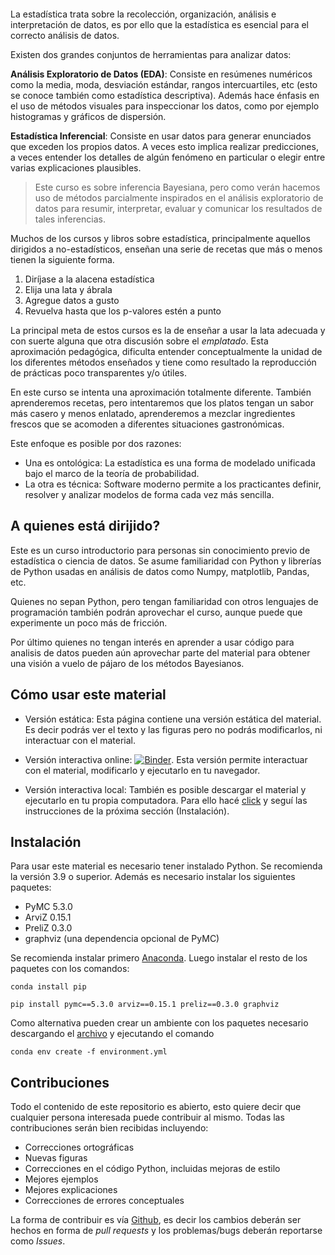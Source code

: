 #  ‎ {.unnumbered .unlisted}

La estadística trata sobre la recolección, organización, análisis e interpretación de datos, es por ello que la estadística es esencial para el correcto análisis de datos. 

Existen dos grandes conjuntos de herramientas para analizar datos:

**Análisis Exploratorio de Datos (EDA)**: Consiste en resúmenes numéricos como la media, moda, desviación estándar, rangos intercuartiles, etc (esto se conoce también como estadística descriptiva). Además hace énfasis en el uso de métodos visuales para inspeccionar los datos, como por ejemplo histogramas y gráficos de dispersión.

**Estadística Inferencial**: Consiste en usar datos para generar enunciados que exceden los propios datos. A veces esto implica realizar predicciones, a veces entender los detalles de algún fenómeno en particular o elegir entre varias explicaciones plausibles.

> Este curso es sobre inferencia Bayesiana, pero como verán hacemos uso de métodos parcialmente inspirados en el análisis exploratorio de datos para resumir, interpretar, evaluar y comunicar los resultados de tales inferencias.

Muchos de los cursos y libros sobre estadística, principalmente aquellos dirigidos a no-estadísticos, enseñan una serie de recetas que más o menos tienen la siguiente forma. 

1. Diríjase a la alacena estadística
2. Elija una lata y ábrala
3. Agregue datos a gusto
4. Revuelva hasta que los p-valores estén a punto

La principal meta de estos cursos es la de enseñar a usar la lata adecuada y con suerte alguna que otra discusión sobre el _emplatado_. Esta aproximación pedagógica, dificulta entender conceptualmente la unidad de los diferentes métodos enseñados y tiene como resultado la reproducción de prácticas poco transparentes y/o útiles. 

En este curso se intenta una aproximación totalmente diferente. También aprenderemos recetas, pero intentaremos que los platos tengan un sabor más casero y menos enlatado, aprenderemos a mezclar ingredientes frescos que se acomoden a diferentes situaciones gastronómicas.

Este enfoque es posible por dos razones:

* Una es ontológica: La estadística es una forma de modelado unificada bajo el marco de la teoría de probabilidad.
* La otra es técnica: Software moderno permite a los practicantes definir, resolver y analizar modelos de forma cada vez más sencilla.

## A quienes está dirijido?

Este es un curso introductorio para personas sin conocimiento previo de estadística o ciencia de datos. Se asume familiaridad con Python y librerías de Python usadas en análisis de datos como Numpy, matplotlib, Pandas, etc.

Quienes no sepan Python, pero tengan familiaridad con otros lenguajes de programación también podrán aprovechar el curso, aunque puede que experimente un poco más de fricción.

Por último quienes no tengan interés en aprender a usar código para analisis de datos pueden aún aprovechar parte del material para obtener una visión a vuelo de pájaro de los métodos Bayesianos.

## Cómo usar este material

* Versión estática: Esta página contiene una versión estática del material. Es decir podrás ver el texto y las figuras pero no podrás modificarlos, ni interactuar con el material.

* Versión interactiva online: [![Binder](https://mybinder.org/badge_logo.svg)](https://mybinder.org/v2/gh/Grupo-de-modelado-probabilista/Modelado_Bayesiano/main). Esta versión permite interactuar con el material, modificarlo y ejecutarlo en tu navegador.

* Versión interactiva local: También es posible descargar el material y ejecutarlo en tu propia computadora. Para ello hacé [click](https://github.com/Grupo-de-modelado-probabilista/Modelado_Bayesiano/archive/main.zip) y seguí las instrucciones de la próxima sección (Instalación).


## Instalación
Para usar este material es necesario tener instalado Python. Se recomienda la versión 3.9 o superior. Además es necesario instalar los siguientes paquetes:

* PyMC 5.3.0
* ArviZ 0.15.1
* PreliZ 0.3.0
* graphviz (una dependencia opcional de PyMC)

Se recomienda instalar primero [Anaconda](https://www.continuum.io/downloads). Luego instalar el resto de los paquetes con los comandos:

`conda install pip`

`pip install pymc==5.3.0 arviz==0.15.1 preliz==0.3.0 graphviz`

Como alternativa pueden crear un ambiente con los paquetes necesario descargando el [archivo](environment.yml) y ejecutando el comando

`conda env create -f environment.yml`

## Contribuciones
Todo el contenido de este repositorio es abierto, esto quiere decir que cualquier persona interesada puede contribuir al mismo. Todas las contribuciones serán bien recibidas incluyendo:

* Correcciones ortográficas
* Nuevas figuras
* Correcciones en el código Python, incluidas mejoras de estilo
* Mejores ejemplos
* Mejores explicaciones 
* Correcciones de errores conceptuales

La forma de contribuir es vía [Github](https://github.com/Grupo-de-modelado-probabilista/Modelado_Bayesiano), es decir los cambios deberán ser hechos en forma de _pull requests_ y los problemas/bugs deberán reportarse como _Issues_.
